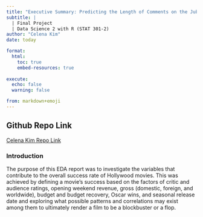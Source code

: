 ```yaml
---
title: "Executive Summary: Predicting the Length of Comments on the Jubilee Middle Ground video 'Are We Allies? Black Americans vs Asian Americans'"
subtitle: |
  | Final Project 
  | Data Science 2 with R (STAT 301-2)
author: "Celena Kim"
date: today

format:
  html:
    toc: true
    embed-resources: true
    
execute:
  echo: false
  warning: false

from: markdown+emoji 
---
```


::: {.callout-tip icon="false"}
## Github Repo Link

[Celena Kim Repo Link](https://github.com/stat301-2-2024-winter/final-project-2-celenakim)
:::


### Introduction
The purpose of this EDA report was to investigate the variables that contribute to the overall success rate of Hollywood movies. This was achieved by defining a movie's success based on the factors of critic and audience ratings, opening weekend revenue, gross (domestic, foreign, and worldwide), budget and budget recovery, Oscar wins, and seasonal release date and exploring what possible patterns and correlations may exist among them to ultimately render a film to be a blockbuster or a flop.

